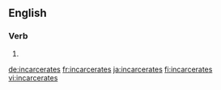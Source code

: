 {{also|incarcérâtes}}
==English==

===Verb===
{{head|en|verb form}}

# {{en-third-person singular of|incarcerate}}

[[de:incarcerates]]
[[fr:incarcerates]]
[[ja:incarcerates]]
[[fi:incarcerates]]
[[vi:incarcerates]]